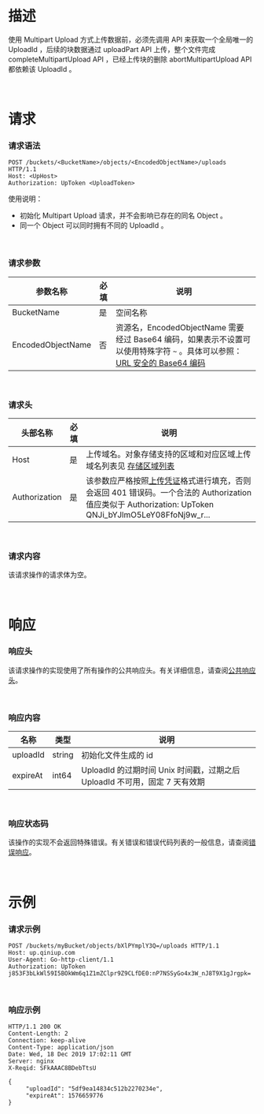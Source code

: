 <a id="initiateMultipartUpload-description"></a>
# **描述** 

使用 Multipart Upload 方式上传数据前，必须先调用 API 来获取一个全局唯一的 UploadId ，后续的块数据通过 uploadPart API 上传，整个文件完成 completeMultipartUpload API ，已经上传块的删除 abortMultipartUpload API 都依赖该 UploadId 。

<br>

<a id="initiateMultipartUpload-requests"></a>
# **请求**
<a id="initiateMultipartUpload-requests-syntax"></a>

### **请求语法**

```
POST /buckets/<BucketName>/objects/<EncodedObjectName>/uploads HTTP/1.1
Host: <UpHost>
Authorization: UpToken <UploadToken>
```
使用说明：
* 初始化 Multipart Upload 请求，并不会影响已存在的同名 Object 。
* 同一个 Object 可以同时拥有不同的 UploadId 。


<br>

<a id="initiateMultipartUpload-request-parameters"></a>
### **请求参数**

| 参数名称 | 必填 | 说明 |
| --- | --- | --- |
| BucketName | 是 | 空间名称|
| EncodedObjectName | 否 | 资源名，EncodedObjectName 需要经过 Base64 编码，如果表示不设置可以使用特殊字符 `~` 。具体可以参照：[URL 安全的 Base64 编码](/kodo/manual/1231/appendix#urlsafe-base64) |

<br>

<a id="initiateMultipartUpload-request-headers"></a>
### **请求头**
|头部名称       | 必填 | 说明|
|------------- | --- | --------------------------------
|Host           | 是   | 上传域名。<span id="Endpoint">对象存储支持的区域和对应区域上传域名列表见 [存储区域列表](/kodo/1671/region-endpoint-fq)</span>  |
|Authorization  | 是   | 该参数应严格按照[上传凭证](/kodo/manual/1208/upload-token)格式进行填充，否则会返回 401 错误码。一个合法的 Authorization 值应类似于 Authorization: UpToken QNJi_bYJlmO5LeY08FfoNj9w_r... |

<br>

<a id="initiateMultipartUpload-request-elements"></a>
### **请求内容**
该请求操作的请求体为空。

<br>

<a id="initiateMultipartUpload-responses"></a>
# **响应**

<a id="initiateMultipartUpload-request-headers"></a>
### **响应头**
该请求操作的实现使用了所有操作的公共响应头。有关详细信息，请查阅[公共响应头](/kodo/api/3924/common-response-headers)。

<br>

<a id="initiateMultipartUpload-response-elements"></a>
### **响应内容**
|名称  |类型|说明|
|--------|----------------|-----|
|uploadId|string|初始化文件生成的 id |
|expireAt|int64| UploadId 的过期时间 Unix 时间戳，过期之后 UploadId 不可用，固定 7 天有效期|

<br>

<a id="initiateMultipartUpload-special-errors"></a>
### **响应状态码**
该操作的实现不会返回特殊错误。有关错误和错误代码列表的一般信息，请查阅[错误响应](/kodo/api/3928/error-responses)。

<br>

<a id="initiateMultipartUpload-examples"></a>
# **示例**
<a id="initiateMultipartUpload-request-examples"></a>

### **请求示例**
```
POST /buckets/myBucket/objects/bXlPYmplY3Q=/uploads HTTP/1.1
Host: up.qiniup.com
User-Agent: Go-http-client/1.1
Authorization: UpToken j853F3bLkWl59I5BOkWm6q1Z1mZClpr9Z9CLfDE0:nP7NSSyGo4x3W_nJ8T9X1gJrgpk=
```

<br>

<a id="initiateMultipartUpload-response-examples"></a>
### **响应示例**
```
HTTP/1.1 200 OK
Content-Length: 2
Connection: keep-alive
Content-Type: application/json
Date: Wed, 18 Dec 2019 17:02:11 GMT
Server: nginx
X-Reqid: SFkAAAC8BDebTtsU

{
	 "uploadId": "5df9ea14834c512b2270234e",
	 "expireAt": 1576659776
}
```
